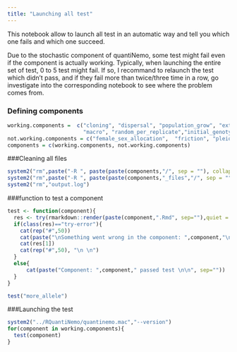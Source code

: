 ```yaml
---
title: "Launching all test"
---
```


This notebook allow to launch all test in an automatic way and tell you which one fails and which one succeed.    

Due to the stochastic component of quantiNemo, some test might fail even if the component is actually working. Typically, when launching the entire set of test, 0 to 5 test might fail. If so, I recommand to relaunch the test which didn't pass, and if they fail more than twice/three time in a row, go investigate into the corresponding notebook to see where the problem comes from. 

### Defining components
```r
working.components =  c("cloning", "dispersal", "population_grow", "extinction", "fitness_factor", "fitness_landscape", "recombination","selection_coefficient", "selection_level", "sex_determination", "density_migration_rate", "stat_sampling",
                        "macro", "random_per_replicate","initial_genotype", "coalescence", "external_file","mutation_model","fitness_landscape_various_patch")
not.working.components = c("female_sex_allocation",  "friction", "pleiotropy")
components = c(working.components, not.working.components)
```


###Cleaning all files
```r
system2("rm",paste("-R ", paste(paste(components,"/", sep = ""), collapse = " ")))
system2("rm",paste("-R ", paste(paste(components,"_files","/", sep = ""), collapse = " ")))
system2("rm","output.log")
```

###function to test a component
```r
test <- function(component){
  res <- try(rmarkdown::render(paste(component,".Rmd", sep=""),quiet = TRUE),silent=TRUE)
  if(class(res)=="try-error"){
    cat(rep("#",50))
    cat(paste("\nSomething went wrong in the component: ",component,"\n", sep=""))
    cat(res[1])
    cat(rep("#",50), "\n \n")
  }
  else{
      cat(paste("Component: ",component," passed test \n\n", sep=""))
  }
}
```

```r
test("more_allele")
```


###Launching the test 
```r
system2("../RQuantiNemo/quantinemo.mac","--version")
for(component in working.components){
  test(component)
}
```


